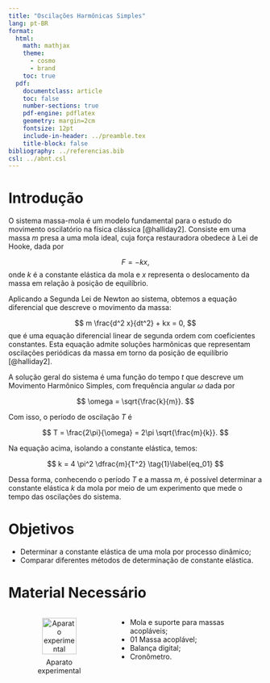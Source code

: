 ```yaml
---
title: "Oscilações Harmônicas Simples"
lang: pt-BR
format:
  html:
    math: mathjax
    theme:
      - cosmo
      - brand
    toc: true
  pdf:
    documentclass: article
    toc: false
    number-sections: true
    pdf-engine: pdflatex
    geometry: margin=2cm
    fontsize: 12pt
    include-in-header: ../preamble.tex
    title-block: false
bibliography: ../referencias.bib
csl: ../abnt.csl
---
```


```{=latex}
\thispagestyle{empty}

\noindent
\textcolor{uftverde}{\rule{\textwidth}{1.5pt}}

\vspace{0.2cm}

\begin{minipage}[c]{0.6\textwidth}
  \textbf{UNIVERSIDADE FEDERAL DO TOCANTINS}\\
  CÂMPUS UNIVERSITÁRIO DE PALMAS\\
  LABORATÓRIO DE ENSINO DE FÍSICA
\end{minipage}
\hfill
\begin{minipage}[c]{0.4\textwidth}
  \flushright
  \includegraphics[width=0.25\textwidth]{../../assets/img/identidade-visual/uftlabfis.png}
\end{minipage}

\vspace{0.2cm}

\noindent
\textcolor{uftverde}{\rule{\textwidth}{1.5pt}}

\vspace{0.5cm}

\begin{center}
  {\LARGE{Oscilações Harmônicas Simples}}
\end{center}

\setlength{\parindent}{1.25cm}
\renewcommand{\arraystretch}{1.5}
``` 



# Introdução


O sistema massa-mola é um modelo fundamental para o estudo do movimento oscilatório na física clássica [@halliday2]. Consiste em uma massa $m$ presa a uma mola ideal, cuja força restauradora obedece à Lei de Hooke, dada por

$$
F = - kx,
$$
onde $k$ é a constante elástica da mola e $x$ representa o deslocamento da massa em relação à posição de equilíbrio.

Aplicando a Segunda Lei de Newton ao sistema, obtemos a equação diferencial que descreve o movimento da massa:

$$
  m \frac{d^2 x}{dt^2} + kx = 0,
$$
que é uma equação diferencial linear de segunda ordem com coeficientes constantes. Esta equação admite soluções harmônicas que representam oscilações periódicas da massa em torno da posição de equilíbrio [@halliday2].

A solução geral do sistema é uma função do tempo $t$ que descreve um Movimento Harmônico Simples, com frequência angular $\omega$ dada por

$$
\omega = \sqrt{\frac{k}{m}}.
$$

Com isso, o período de oscilação $T$ é

$$
T = \frac{2\pi}{\omega} = 2\pi \sqrt{\frac{m}{k}}.
$$

Na equação acima, isolando a constante elástica, temos:

$$
k = 4 \pi^2 \dfrac{m}{T^2}
\tag{1}\label{eq_01}
$$

Dessa forma, conhecendo o período $T$ e a massa $m$, é possível determinar a constante elástica $k$ da mola por meio de um experimento que mede o tempo das oscilações do sistema.


# Objetivos

* Determinar a constante elástica de uma mola por processo dinâmico;
* Comparar diferentes métodos de determinação de constante elástica.


# Material Necessário

```{=html}
<div style="display: flex; align-items: flex-start; gap: 1rem;">

  <div style="flex: 0 0 40%; text-align: center;">
    <figure>
      <img 
        src="../../assets/img/roteiros/fisica-2/massa-mola-mhs/equipamento.png" 
        alt="Aparato experimental" 
        style="width: 75%; height: auto;">
      <figcaption style="margin-top: 0.5em;">
        Aparato experimental
      </figcaption>
    </figure>
  </div>

  <div style="flex: 0 0 50%;">
    <ul>
      <li>Mola e suporte para massas acopláveis;</li>
      <li>01 Massa acoplável;</li>
      <li>Balança digital;</li>
      <li>Cronômetro.</li>
    </ul>
  </div>

</div>

```



```{=latex}

\begin{minipage}{0.4\textwidth}
\begin{figure}[H]
	\centering
	\caption{Aparato experimental}\label{fig:equipamento}
	\includegraphics[width=0.5\textwidth]
	{../../assets/img/roteiros/fisica-2/massa-mola-mhs/equipamento.png}
\end{figure}
\end{minipage} \hfill
\begin{minipage}{0.5\textwidth}
\begin{itemize}
	\item Mola e suporte para massas acopláveis;
	\item 01 Massa acoplável;
	\item Balança digital;
	\item Cronômetro.
\end{itemize}
\end{minipage}

\section{Andamento das atividades}

\begin{enumerate}
	\item Com a balança digital, meça o valor da massa a ser utilizada.
	\begin{table}[H]
	\centering
	\begin{tabular}{c}
	\hline
	\rowcolor{gray!30!} Massa (kg)\\ \hline
	{\color{white} massa}\\ \hline	
	\end{tabular}
	\end{table}
	
	\item Cuidadosamente, coloque a massa sobre o suporte da mola.
	
	\item Desloque a massa $m$ aproximadamente 2 cm de sua posição e equilíbrio e solte-a. \label{item:passo-3}
	
	\item Com o cronômetro, maça o tempo ($t$) para que a massa  execute exatamente 10 oscilações completas. Anote este resultado na Tabela \ref{tab:dados}. \label{item:passo-4}

\begin{table}[H]
\centering
\caption{Dados do experimento}
\begin{tabular}{c | c | c }
	\hline
	\rowcolor{gray!30!} Medida & Tempo de 10 oscilações ($t$) & Período $\left(T = \frac{t}{10}\right)$ \\ \hline
	1 & & \\ \hline
	\rowcolor{gray!30!} 2 & & \\ \hline
	3 & & \\ \hline
	\rowcolor{gray!30!} 4 & & \\ \hline
	5 & & \\ \hline
	\rowcolor{gray!30!} \multicolumn{2}{c |}{Valor médio do Período $T$ (s)} & \\ \hline
\end{tabular}
\label{tab:dados}
\end{table}

	\item Repita os passos \ref{item:passo-3} e \ref{item:passo-4} mais quatro vezes, completando a Tabela \ref{tab:dados}. Calcule o valor médio dos períodos obtidos.
	
	\item Utilizando o valor médio de $T$ , a massa $m$ e a equação (\ref{eq_01}), determine o valor da constante elástica  da mola utilizada.
	
	\item \textbf{(Opcional)} Caso você tenha determinado a constante da mola usada nesta atividade através de outro experimento, por exemplo Lei de Hooke, compare os dois valores e calcule o desvio percentual entre eles.
	
  $$
	  \Delta k (\%) = \dfrac{|k_{MHS} - k_{Hooke}|}{k_{Hooke}}
	$$
	
\end{enumerate}

\section*{Referências}

```


```{=html}

<script>
document.addEventListener('DOMContentLoaded', () => {
  // Modifica o título
  const h2 = document.querySelector(".quarto-alternate-formats h2");
  if (h2) h2.textContent = "Roteiros disponíveis";

  // Lista de objetos com os itens
  const itens = [
    {
      href: "massa-mola-mhs.pdf",
      label: "Versão do Labfis"
    },
    {
      href: "/experimentos-labfis-website/assets/outros-roteiros/fisica-2/Lei_de_Hooke_e_MHS_compressed.pdf",
      label: "Versão do prof. Heverton"
    }
  ];

  // Seleciona a ul e atualiza os itens
  const ul = document.querySelector(".quarto-alternate-formats ul");
  if (ul) {
    ul.innerHTML = ""; // limpa a lista

    itens.forEach(item => {
      const li = document.createElement("li");
      const a = document.createElement("a");
      a.href = item.href;
      a.setAttribute("data-original-href", item.href);
      a.setAttribute("target", "_blank");
      a.innerHTML = `<i class="bi bi-file-pdf"></i> ${item.label}`;
      li.appendChild(a);
      ul.appendChild(li);
    });
  }
});
</script>



```












